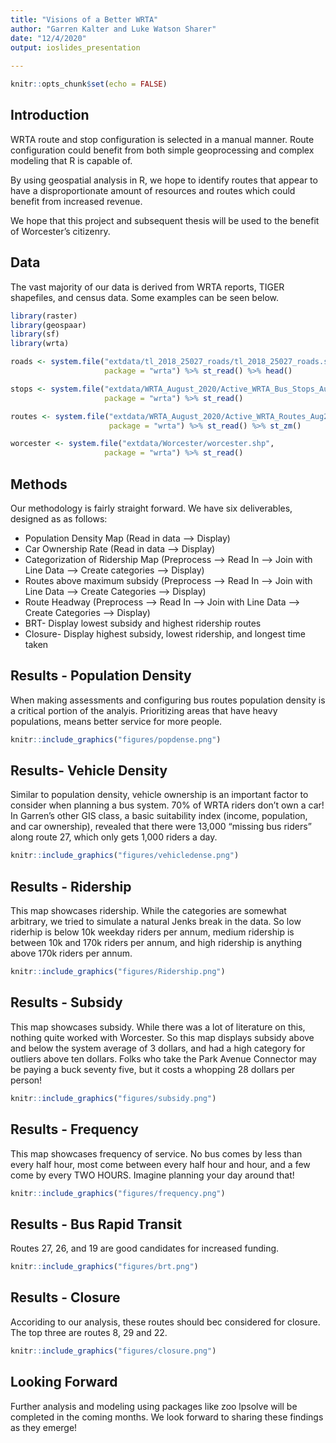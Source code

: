 ```yaml
---
title: "Visions of a Better WRTA"
author: "Garren Kalter and Luke Watson Sharer"
date: "12/4/2020"
output: ioslides_presentation
 
---
```



```r
knitr::opts_chunk$set(echo = FALSE)
```

## Introduction

WRTA route and stop configuration is selected in a manual manner. Route configuration
could benefit from both simple geoprocessing and complex modeling that R is capable of.

By using geospatial analysis in R, we hope to identify routes that appear to have 
a disproportionate amount of resources and routes which could benefit from
increased revenue.

We hope that this project and subsequent thesis will be used to the benefit
of Worcester's citizenry.


## Data

The vast majority of our data is derived from WRTA reports, TIGER shapefiles, and 
census data. Some examples can be seen below.


```r
library(raster)
library(geospaar)
library(sf)
library(wrta)

roads <- system.file("extdata/tl_2018_25027_roads/tl_2018_25027_roads.shp",
                     package = "wrta") %>% st_read() %>% head()

stops <- system.file("extdata/WRTA_August_2020/Active_WRTA_Bus_Stops_Aug2020.shp",
                     package = "wrta") %>% st_read()

routes <- system.file("extdata/WRTA_August_2020/Active_WRTA_Routes_Aug2020.shp",
                      package = "wrta") %>% st_read() %>% st_zm()

worcester <- system.file("extdata/Worcester/worcester.shp",
                     package = "wrta") %>% st_read()

```


## Methods

Our methodology is fairly straight forward. We have six deliverables, designed as 
as follows:

- Population Density Map (Read in data --> Display)
- Car Ownership Rate (Read in data --> Display)
- Categorization of Ridership Map (Preprocess --> Read In --> Join with Line Data --> Create categories --> Display)
- Routes above maximum subsidy (Preprocess --> Read In --> Join with Line Data --> Create Categories --> Display)
- Route Headway (Preprocess --> Read In --> Join with Line Data --> Create Categories --> Display)
- BRT- Display lowest subsidy and highest ridership routes
- Closure- Display highest subsidy, lowest ridership, and longest time taken

## Results - Population Density
When making assessments and configuring bus routes population density is a critical 
portion of the analyis. Prioritizing areas that have heavy populations, means better
service for more people. 

```r

knitr::include_graphics("figures/popdense.png")

```


## Results- Vehicle Density

Similar to population density, vehicle ownership is an important factor to consider
when planning a bus system.  70% of WRTA riders don't own a car! In Garren's other GIS
class, a basic suitability index (income, population, and car ownership), revealed that there were 13,000 "missing bus riders" along route 27, which only gets 1,000 riders a day.

```r

knitr::include_graphics("figures/vehicledense.png")
```

## Results - Ridership
This map showcases ridership. While the categories are somewhat arbitrary, we
tried to simulate a natural Jenks break in the data. So low riderhip is below 10k
weekday riders per annum, medium ridership is between 10k and 170k riders per annum,
and high ridership is anything above 170k riders per annum.

```r

knitr::include_graphics("figures/Ridership.png")

```

## Results - Subsidy
This map showcases subsidy. While there was a lot of literature on this, nothing
quite worked with Worcester. So this map displays subsidy above and below the system average
of 3 dollars, and had a high category for outliers above ten dollars. Folks who take the Park 
Avenue Connector may be paying a buck seventy five, but it costs a whopping 28 dollars
per person!

```r
knitr::include_graphics("figures/subsidy.png")

```

## Results - Frequency
This map showcases frequency of service. No bus comes by less than every half hour, 
most come between every half hour and hour, and a few come by every TWO HOURS. Imagine
planning your day around that!

```r

knitr::include_graphics("figures/frequency.png")
```


## Results - Bus Rapid Transit
Routes 27, 26, and 19 are good candidates for increased funding.

```r

knitr::include_graphics("figures/brt.png")

```

## Results - Closure

Accoriding to our analysis, these routes should bec considered for closure. The top three
are routes 8, 29 and 22.
```r


knitr::include_graphics("figures/closure.png")

```

## Looking Forward

Further analysis and modeling using packages like zoo lpsolve will be completed in the coming months. We look forward to sharing these findings as they emerge! 



